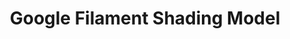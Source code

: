 ---
title: Google Filament Shading Model
tags: [Shaders, References]
type: link
created: 2021-12-28T15:36:00+04:00
link: https://google.github.io/filament/Filament.html
---